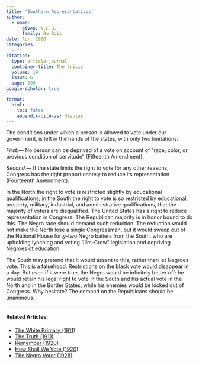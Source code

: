 ```yaml
---
title: 'Southern Representatives'
author:
  - name:
      given: W.E.B.
      family: Du Bois
date: Apr. 1920
categories: 
  - ""
citation: 
  type: article-journal
  container-title: The Crisis
  volume: 19
  issue: 6
  page: 299
google-scholar: true

format:
  html:
    toc: false
    appendix-cite-as: display
---
```




The conditions under which a person is allowed to vote under our government, is left in the hands of the states, with only two limitations:

*First.*--- No person can be deprived of a vote on account of “race, color, or previous condition of servitude” (Fifteenth Amendment).

*Second.*--- If the state limits the right to vote for any other reasons, Congress has the right proportionately to reduce its representation (Fourteenth Amendment).

In the North the right to vote is restricted slightly by educational qualifications; in the South the right to vote is so restricted by educational, property, military, industrial, and administrative qualifications, that the majority of voters are disqualified. The United States has a right to reduce representation in Congress. The Republican majority is in honor bound to do this. The Negro race should demand such reduction. The reduction would not make the North lose a single Congressman, but it would sweep out of the National House forty-two Negro baiters from the South, who are upholding lynching and voting “Jim-Crow” legislation and depriving Negroes of education.

The South may pretend that it would assent to this, rather than let Negroes vote. This is a falsehood. Restrictions on the black vote would disappear in a day. But even if it were true, the Negro would be infinitely better off: he would retain his legal right to vote in the South and his actual vote in the North and in the Border States, while his enemies would be kicked out of Congress. Why hesitate? The demand on the Republicans should be unanimous.

<!-- Similar articles start here -->
<div  class="clear-wrap"></div>
<hr>
#### Related Articles:

* [The White Primary (1911)](/Volumes/01/05/white_primary.html)
* [The Truth (1911)](/Volumes/01/03/truth.html)
* [Remember (1920)](/Volumes/19/06/remember.html)
* [How Shall We Vote (1920)](/Volumes/20/05/how_shall_we_vote.html)
* [The Negro Voter (1928)](/Volumes/35/08/negro_voter.html)

<!-- Similar articles end here -->